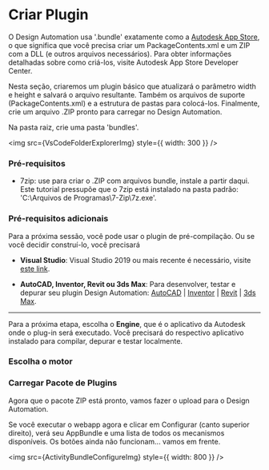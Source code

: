 
# Criar Plugin

O Design Automation usa '.bundle' exatamente como a [Autodesk App Store](https://www.autodesk.com/developer-network/app-store), o que significa que você precisa criar um PackageContents.xml e um ZIP com a DLL (e outros arquivos necessários). Para obter informações detalhadas sobre como criá-los, visite Autodesk App Store Developer Center.

Nesta seção, criaremos um plugin básico que atualizará o parâmetro width e height e salvará o arquivo resultante. Também os arquivos de suporte (PackageContents.xml) e a estrutura de pastas para colocá-los. Finalmente, crie um arquivo .ZIP pronto para carregar no Design Automation.

Na pasta raiz, crie uma pasta 'bundles'.

<img src={VsCodeFolderExplorerImg} style={{ width: 300 }} />

### Pré-requisitos

- 7zip: use para criar o .ZIP com arquivos bundle, instale a partir daqui. Este tutorial pressupõe que o 7zip está instalado na pasta padrão: 'C:\Arquivos de Programas\7-Zip\7z.exe'.

### Pré-requisitos adicionais

Para a próxima sessão, você pode usar o plugin de pré-compilação. Ou se você decidir construí-lo, você precisará

- **Visual Studio**: Visual Studio 2019 ou mais recente é necessário, visite [este link](https://visualstudio.microsoft.com/vs/).

- **AutoCAD, Inventor, Revit ou 3ds Max**: Para desenvolver, testar e depurar seu plugin Design Automation: [AutoCAD](https://www.autodesk.com/products/autocad/overview) | [Inventor](https://www.autodesk.com/products/inventor/overview) | [Revit](https://www.autodesk.com/products/revit/overview) | [3ds Max](https://www.autodesk.com/products/3ds-max/overview).

---

Para a próxima etapa, escolha o **Engine**, que é o aplicativo da Autodesk onde o plug-in será executado. Você precisará do respectivo aplicativo instalado para compilar, depurar e testar localmente.

### Escolha o motor

<EngineTabs
  AutoCAD={AutoCADPlugin}
  Inventor={InventorPlugin}
  Revit={RevitPlugin}
  Max={MaxPlugin}
/>

### Carregar Pacote de Plugins

Agora que o pacote ZIP está pronto, vamos fazer o upload para o Design Automation.

<EnvTabs
  NodeJsVsCode={BundleNodeJS}
  DotNetVsCode={BundleNet6}
  DotNetVs2022={BundleNet6}
/>

Se você executar o webapp agora e clicar em Configurar (canto superior direito), verá seu AppBundle e uma lista de todos os mecanismos disponíveis. Os botões ainda não funcionam... vamos em frente.

<img src={ActivityBundleConfigureImg} style={{ width: 800 }} />
